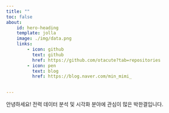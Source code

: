 ```yaml
---
title: ""
toc: false
about:
    id: hero-heading
    template: jolla
    image: ./img/data.png
    links:
        - icon: github
          text: github
          href: https://github.com/otacute?tab=repositories
        - icon: pen
          text: blog
          href: https://blog.naver.com/min_mimi_

        
---
```


안녕하세요! 
전력 데이터 분석 및 시각화 분야에 관심이 많은 박한결입니다.
